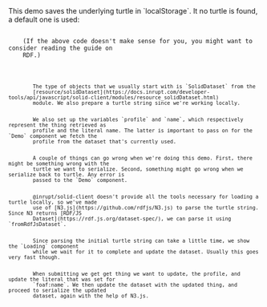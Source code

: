 
<Content>
    This demo saves the underlying turtle in `localStorage`. It no turtle is found, a default one is used:
</Content>

<Code language="turtle" id="DefaultTurtle" code={PROFILE_TURTLE} noCopy={true}/>

<Content>
    (If the above code doesn't make sense for you, you might want to consider reading the <NavLink to={"/rdf"}>guide on
    RDF</NavLink>.)
</Content>

<Code language="tsx" id="InruptLocalDemo" code={localDemoCode} className="line-numbers">
    <CodeStep lines={["15-16"]} title="Setting up dataset and turtle">
        The type of objects that we usually start with is `SolidDataset` from the
        [resource/solidDataset](https://docs.inrupt.com/developer-tools/api/javascript/solid-client/modules/resource_solidDataset.html)
        module. We also prepare a turtle string since we're working locally.
    </CodeStep>
    <CodeStep lines={["17-18"]} title="Getting profile and name">
        We also set up the variables `profile` and `name`, which respectively represent the thing retrieved as
        profile and the literal name. The latter is important to pass on for the `Demo` component we fetch the
        profile from the dataset that's currently used.
    </CodeStep>
    <CodeStep lines={["19", "30-33", "51", "57"]} title="Error handling">
        A couple of things can go wrong when we're doing this demo. First, there might be something wrong with the
        turtle we want to serialize. Second, something might go wrong when we serialize back to turtle. Any error is
        passed to the `Demo` component.
    </CodeStep>
    <CodeStep lines={["22-23", "25-29"]} title="Parsing turtle and updating dataset">
        @inrupt/solid-client doesn't provide all the tools necessary for loading a turtle locally, so we've made
        use of [N3.js](https://github.com/rdfjs/N3.js) to parse the turtle string. Since N3 returns [RDF/JS
        Dataset](https://rdf.js.org/dataset-spec/), we can parse it using `fromRdfJsDataset`.
    </CodeStep>
    <CodeStep lines={["36-38"]} title="Loading state">
        Since parsing the initial turtle string can take a little time, we show the `Loading` component
        while we wait for it to complete and update the dataset. Usually this goes very fast though.
    </CodeStep>
    <CodeStep lines={["42-54"]} title="Updating RDF upon submit">
        When submitting we get get thing we want to update, the profile, and update the literal that was set for
        `foaf:name`. We then update the dataset with the updated thing, and proceed to serialize the updated
        dataset, again with the help of N3.js.
    </CodeStep>
</Code>